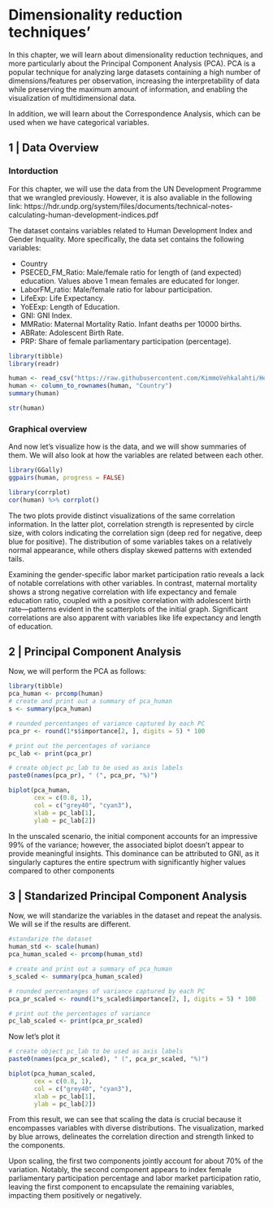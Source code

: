 # Dimensionality reduction techniques'

In this chapter, we will learn about dimensionality reduction techniques, and more particularly about the Principal Component Analysis (PCA). PCA is a popular technique for analyzing large datasets containing a high number of dimensions/features per observation, increasing the interpretability of data while preserving the maximum amount of information, and enabling the visualization of multidimensional data. 

In addition, we will learn about the Correspondence Analysis, which can be used when we have categorical variables. 

## 1 | Data Overview

### Intorduction

For this chapter, we will use the data from the UN Development Programme that we wrangled previously. However, it is also avaliable in the following link: https://hdr.undp.org/system/files/documents/technical-notes-calculating-human-development-indices.pdf

The dataset contains variables related to Human Development Index and Gender Inquality. More specifically, the data set contains the following variables: 

* Country
* PSECED_FM_Ratio: Male/female ratio for length of (and expected) education. Values above 1 mean females are educated for longer.
* LaborFM_ratio: Male/female ratio for labour participation.
* LifeExp: Life Expectancy.
* YoEExp: Length of Education.
* GNI: GNI Index.
* MMRatio: Maternal Mortality Ratio. Infant deaths per 10000 births.
* ABRate: Adolescent Birth Rate.
* PRP: Share of female parliamentary participation (percentage).

```r
library(tibble)
library(readr)

human <- read_csv("https://raw.githubusercontent.com/KimmoVehkalahti/Helsinki-Open-Data-Science/master/datasets/human2.csv")
human <- column_to_rownames(human, "Country")
summary(human)
```
```r
str(human)
```

### Graphical overview

And now let's visualize how is the data, and we will show summaries of them. We will also look at how the variables are related between each other. 

```r
library(GGally)
ggpairs(human, progress = FALSE)

```
```r
library(corrplot)
cor(human) %>% corrplot()
```

The two plots provide distinct visualizations of the same correlation information. In the latter plot, correlation strength is represented by circle size, with colors indicating the correlation sign (deep red for negative, deep blue for positive). The distribution of some variables takes on a relatively normal appearance, while others display skewed patterns with extended tails.

Examining the gender-specific labor market participation ratio reveals a lack of notable correlations with other variables. In contrast, maternal mortality shows a strong negative correlation with life expectancy and female education ratio, coupled with a positive correlation with adolescent birth rate—patterns evident in the scatterplots of the initial graph. Significant correlations are also apparent with variables like life expectancy and length of education.

## 2 | Principal Component Analysis

Now, we will perform the PCA as follows: 

```r
library(tibble)
pca_human <- prcomp(human)
# create and print out a summary of pca_human
s <- summary(pca_human)

# rounded percentanges of variance captured by each PC
pca_pr <- round(1*s$importance[2, ], digits = 5) * 100

# print out the percentages of variance
pc_lab <- print(pca_pr)
```
```r
# create object pc_lab to be used as axis labels
paste0(names(pca_pr), " (", pca_pr, "%)")

biplot(pca_human,
       cex = c(0.8, 1),
       col = c("grey40", "cyan3"),
       xlab = pc_lab[1],
       ylab = pc_lab[2])

```
In the unscaled scenario, the initial component accounts for an impressive 99% of the variance; however, the associated biplot doesn't appear to provide meaningful insights. This dominance can be attributed to GNI, as it singularly captures the entire spectrum with significantly higher values compared to other components

## 3 | Standarized Principal Component Analysis
Now, we will standarize the variables in the dataset and repeat the analysis. We will se if the results are different. 

```r
#standarize the dataset
human_std <- scale(human)
pca_human_scaled <- prcomp(human_std)

# create and print out a summary of pca_human
s_scaled <- summary(pca_human_scaled)

# rounded percentanges of variance captured by each PC
pca_pr_scaled <- round(1*s_scaled$importance[2, ], digits = 5) * 100

# print out the percentages of variance
pc_lab_scaled <- print(pca_pr_scaled)
```
Now let's plot it

```r
# create object pc_lab to be used as axis labels
paste0(names(pca_pr_scaled), " (", pca_pr_scaled, "%)")

biplot(pca_human_scaled,
       cex = c(0.8, 1),
       col = c("grey40", "cyan3"),
       xlab = pc_lab[1],
       ylab = pc_lab[2])
```
From this result, we can see that scaling the data is crucial because it encompasses variables with diverse distributions. The visualization, marked by blue arrows, delineates the correlation direction and strength linked to the components.

Upon scaling, the first two components jointly account for about 70% of the variation. Notably, the second component appears to index female parliamentary participation percentage and labor market participation ratio, leaving the first component to encapsulate the remaining variables, impacting them positively or negatively.
